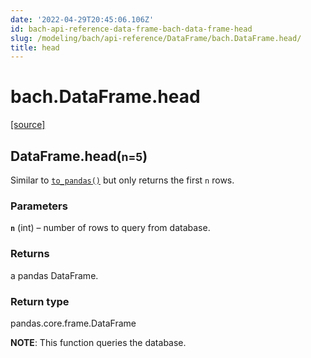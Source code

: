 ```yaml
---
date: '2022-04-29T20:45:06.106Z'
id: bach-api-reference-data-frame-bach-data-frame-head
slug: /modeling/bach/api-reference/DataFrame/bach.DataFrame.head/
title: head
---
```


# bach.DataFrame.head

<div class="method">

&#8203;<span class="view-source">[[source]](https://github.com/objectiv/objectiv-analytics/blob/main/bach/bach/dataframe.py)</span>

<h2 class="signature-class"><span class="additional-name">DataFrame.</span><span class="name">head(</span><small class="parameter-list"><span class="parameter" id="n">n=5</span></small>)</h2>


<div class="content">

Similar to [`to_pandas()`](/docs/modeling/bach/api-reference/DataFrame/bach.DataFrame.to-pandas/#bach.DataFrame.to-pandas) but only returns the first `n` rows.


### Parameters

**`n`** (int) – number of rows to query from database.



### Returns

a pandas DataFrame.



### Return type

pandas.core.frame.DataFrame


**NOTE**: This function queries the database.


</div>

</div>
